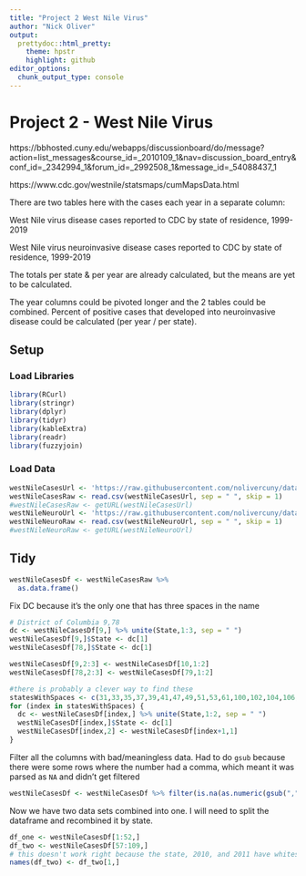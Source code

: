```yaml
---
title: "Project 2 West Nile Virus"
author: "Nick Oliver"
output:
  prettydoc::html_pretty:
    theme: hpstr
    highlight: github
editor_options: 
  chunk_output_type: console
---
```


# Project 2 - West Nile Virus

https://bbhosted.cuny.edu/webapps/discussionboard/do/message?action=list_messages&course_id=_2010109_1&nav=discussion_board_entry&conf_id=_2342994_1&forum_id=_2992508_1&message_id=_54088437_1

https://www.cdc.gov/westnile/statsmaps/cumMapsData.html

There are two tables here with the cases each year in a separate column:

West Nile virus disease cases reported to CDC by state of residence, 1999-2019

West Nile virus neuroinvasive disease cases reported to CDC by state of residence, 1999-2019

The totals per state & per year are already calculated, but the means are yet to be calculated.

The year columns could be pivoted longer and the 2 tables could be combined. Percent of positive cases that developed into neuroinvasive disease could be calculated (per year / per state).

## Setup

### Load Libraries
```r
library(RCurl)
library(stringr)
library(dplyr)
library(tidyr)
library(kableExtra)
library(readr)
library(fuzzyjoin)
```

### Load Data

```r
westNileCasesUrl <- 'https://raw.githubusercontent.com/nolivercuny/data607/master/project2/datasets/westnile/West-Nile-virus-disease-cases-by-state_1999-2019-P.csv'
westNileCasesRaw <- read.csv(westNileCasesUrl, sep = " ", skip = 1)
#westNileCasesRaw <- getURL(westNileCasesUrl)
westNileNeuroUrl <- 'https://raw.githubusercontent.com/nolivercuny/data607/master/project2/datasets/westnile/West-Nile-virus-neuroinvasive-disease-cases-by-state_1999-2019-P.csv'
westNileNeuroRaw <- read.csv(westNileNeuroUrl, sep = " ", skip = 1)
#westNileNeuroRaw <- getURL(westNileNeuroUrl)
```

## Tidy

```r
westNileCasesDf <- westNileCasesRaw %>% 
  as.data.frame()

```

Fix DC because it's the only one that has three spaces in the name
```r
# District of Columbia 9,78
dc <- westNileCasesDf[9,] %>% unite(State,1:3, sep = " ")
westNileCasesDf[9,]$State <- dc[1]
westNileCasesDf[78,]$State <- dc[1]

westNileCasesDf[9,2:3] <- westNileCasesDf[10,1:2]
westNileCasesDf[78,2:3] <- westNileCasesDf[79,1:2]
```

```r
#there is probably a clever way to find these
statesWithSpaces <- c(31,33,35,37,39,41,47,49,51,53,61,100,102,104,106,108,110,116,118,120,122,130)
for (index in statesWithSpaces) {
  dc <- westNileCasesDf[index,] %>% unite(State,1:2, sep = " ")
  westNileCasesDf[index,]$State <- dc[1]
  westNileCasesDf[index,2] <- westNileCasesDf[index+1,1]
}
```

Filter all the columns with bad/meaningless data. Had to do `gsub` because there were some rows where the number had a comma, which meant it was parsed as `NA` and didn't get filtered
```r
westNileCasesDf <- westNileCasesDf %>% filter(is.na(as.numeric(gsub(",", "",State))))
```

Now we have two data sets combined into one. I will need to split the dataframe and recombined it by state.

```r
df_one <- westNileCasesDf[1:52,]
df_two <- westNileCasesDf[57:109,]
# this doesn't work right because the state, 2010, and 2011 have whitespace in them
names(df_two) <- df_two[1,]
```

